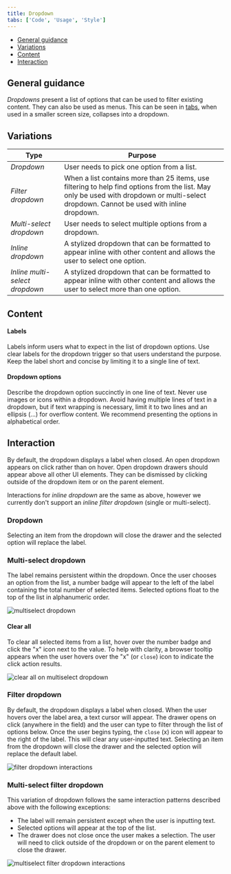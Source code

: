 ```yaml
---
title: Dropdown
tabs: ['Code', 'Usage', 'Style']
---
```


<AnchorLinks>

- [General guidance](#general-guidance) 
- [Variations](#variations)
- [Content](#content) 
- [Interaction](#interaction)

</AnchorLinks>

## General guidance

_Dropdowns_ present a list of options that can be used to filter existing content. They can also be used as menus. This can be seen in [tabs](/components/tabs), when used in a smaller screen size, collapses into a dropdown.

## Variations

| Type                           | Purpose                                                                                                                                                                                  |
| ------------------------------ | ---------------------------------------------------------------------------------------------------------------------------------------------------------------------------------------- |
| _Dropdown_                     | User needs to pick one option from a list.                                                                                                                                               |
| _Filter dropdown_              | When a list contains more than 25 items, use filtering to help find options from the list. May only be used with dropdown or multi-select dropdown. Cannot be used with inline dropdown. |
| _Multi-select dropdown_        | User needs to select multiple options from a dropdown.                                                                                                                                   |
| _Inline dropdown_              | A stylized dropdown that can be formatted to appear inline with other content and allows the user to select one option.                                                                  |
| _Inline multi-select dropdown_ | A stylized dropdown that can be formatted to appear inline with other content and allows the user to select more than one option.                                                        |

## Content

#### Labels

Labels inform users what to expect in the list of dropdown options. Use clear labels for the dropdown trigger so that users understand the purpose. Keep the label short and concise by limiting it to a single line of text.

#### Dropdown options

Describe the dropdown option succinctly in one line of text. Never use images or icons within a dropdown. Avoid having multiple lines of text in a dropdown, but if text wrapping is necessary, limit it to two lines and an ellipsis (...) for overflow content. We recommend presenting the options in alphabetical order.

## Interaction

By default, the dropdown displays a label when closed. An open dropdown appears on click rather than on hover. Open dropdown drawers should appear above all other UI elements. They can be dismissed by clicking outside of the dropdown item or on the parent element.

Interactions for _inline dropdown_ are the same as above, however we currently don't support an _inline filter dropdown_ (single or multi-select).

### Dropdown

Selecting an item from the dropdown will close the drawer and the selected option will replace the label.

### Multi-select dropdown

The label remains persistent within the dropdown. Once the user chooses an option from the list, a number badge will appear to the left of the label containing the total number of selected items. Selected options float to the top of the list in alphanumeric order.

<ImageComponent cols="8">

![multiselect dropdown](images/dropdown-usage-1.png)

</ImageComponent>

#### Clear all

To clear all selected items from a list, hover over the number badge and click the "x" icon next to the value. To help with clarity, a browser tooltip appears when the user hovers over the "x" (or `close`) icon to indicate the click action results.

<ImageComponent cols="8">

![clear all on multiselect dropdown](images/dropdown-usage-2.png)

</ImageComponent>

### Filter dropdown

By default, the dropdown displays a label when closed. When the user hovers over the label area, a text cursor will appear. The drawer opens on click (anywhere in the field) and the user can type to filter through the list of options below. Once the user begins typing, the `close` (x) icon will appear to the right of the label. This will clear any user-inputted text. Selecting an item from the dropdown will close the drawer and the selected option will replace the default label.

<ImageComponent cols="8">

![filter dropdown interactions](images/dropdown-usage-3.png)

</ImageComponent>

### Multi-select filter dropdown

This variation of dropdown follows the same interaction patterns described above with the following exceptions:

- The label will remain persistent except when the user is inputting text.
- Selected options will appear at the top of the list.
- The drawer does not close once the user makes a selection. The user will need to click outside of the dropdown or on the parent element to close the drawer.

<ImageComponent cols="8">

![multiselect filter dropdown interactions](images/dropdown-usage-4.png)

</ImageComponent>
